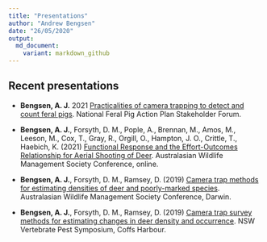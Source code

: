 ```yaml
---
title: "Presentations"
author: "Andrew Bengsen"
date: "26/05/2020"
output: 
  md_document:
    variant: markdown_github
---
```


## Recent presentations  
  
  - **Bengsen, A. J.** 2021 [Practicalities of camera trapping to detect and count feral pigs](Media/BENGSEN_NFPAP_practicalities-of-camera-traps-for-pigs_2021-12.pdf). National Feral Pig Action Plan Stakeholder Forum.

  - **Bengsen, A. J.**, Forsyth, D. M., Pople, A., Brennan, M., Amos, M., Leeson, M., Cox, T., Gray, R., Orgill, O., Hampton, J. O., Crittle, T., Haebich, K. (2021) [Functional Response and the Effort-Outcomes Relationship for Aerial Shooting of Deer](Media/BENGSEN_AWMS_2021_Aerial_shoot_deer.pdf). Australasian Wildlife Management Society Conference, online.

  - **Bengsen, A. J.**, Forsyth, D. M., Ramsey, D. (2019) [Camera trap methods for estimating densities of deer and poorly-marked species](Media/BENGSEN_AWMS_2019_Deer_SMR.pdf). Australasian Wildlife Management Society Conference, Darwin.
  - **Bengsen, A. J.**, Forsyth, D. M., Ramsey, D. (2019) [Camera trap survey methods for estimating changes in deer density and occurrence](https://vpmsymposium.com.au/base/wp-content/uploads/presentations2018/Andrew%20Bengsen.pdf). NSW Vertebrate Pest Symposium, Coffs Harbour.
  